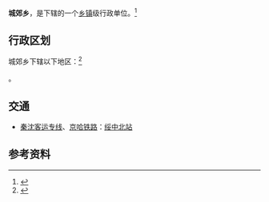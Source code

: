 {{中国乡级行政区|21/14/21/217/000}}

'''城郊乡'''，是{{PRC admin/fullname|21/14/21/217/000|3}}下辖的一个[[乡镇|乡镇]]级行政单位。<ref>{{PRC admin/ref sgc|{{PRC admin/parent|21/14/21/217/000}}}}</ref>

== 行政区划 ==

城郊乡下辖以下地区：<ref>{{PRC admin/ref sgc|21/14/21/217/000}}</ref>

{{PRC admin/children|21/14/21/217/000}}。

== 交通 ==
* {{rint|cn|crh}}[[秦沈客运专线|秦沈客运专线]]、[[京哈铁路|京哈铁路]]：[[绥中北站|绥中北站]]

== 参考资料 ==
{{reflist}}

{{PRC admin/navcat|21/14/21/217/000}}